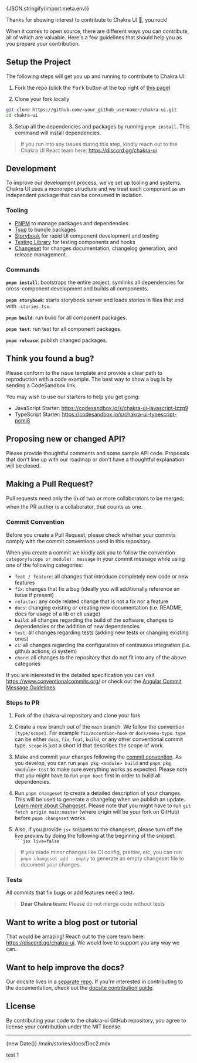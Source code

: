 
{JSON.stringify(import.meta.env)}

Thanks for showing interest to contribute to Chakra UI 💖, you rock!

When it comes to open source, there are different ways you can contribute, all
of which are valuable. Here's a few guidelines that should help you as you
prepare your contribution.

## Setup the Project

The following steps will get you up and running to contribute to Chakra UI:

1. Fork the repo (click the <kbd>Fork</kbd> button at the top right of
   [this page](https://github.com/chakra-ui/chakra-ui))

2. Clone your fork locally

```sh
git clone https://github.com/<your_github_username>/chakra-ui.git
cd chakra-ui
```

3. Setup all the dependencies and packages by running `pnpm install`. This
   command will install dependencies.

> If you run into any issues during this step, kindly reach out to the Chakra UI
> React team here: https://discord.gg/chakra-ui

## Development

To improve our development process, we've set up tooling and systems. Chakra UI
uses a monorepo structure and we treat each component as an independent package
that can be consumed in isolation.

### Tooling

- [PNPM](https://pnpm.io/) to manage packages and dependencies
- [Tsup](https://tsup.egoist.dev/) to bundle packages
- [Storybook](https://storybook.js.org/) for rapid UI component development and
  testing
- [Testing Library](https://testing-library.com/) for testing components and
  hooks
- [Changeset](https://github.com/atlassian/changesets) for changes
  documentation, changelog generation, and release management.

### Commands

**`pnpm install`**: bootstraps the entire project, symlinks all dependencies for
cross-component development and builds all components.

**`pnpm storybook`**: starts storybook server and loads stories in files that
end with `.stories.tsx`.

**`pnpm build`**: run build for all component packages.

**`pnpm test`**: run test for all component packages.

**`pnpm release`**: publish changed packages.

## Think you found a bug?

Please conform to the issue template and provide a clear path to reproduction
with a code example. The best way to show a bug is by sending a CodeSandbox
link.

You may wish to use our starters to help you get going:

- JavaScript Starter: https://codesandbox.io/s/chakra-ui-javascript-lzzg9
- TypeScript Starter: https://codesandbox.io/s/chakra-ui-typescript-pomi8

## Proposing new or changed API?

Please provide thoughtful comments and some sample API code. Proposals that
don't line up with our roadmap or don't have a thoughtful explanation will be
closed.

## Making a Pull Request?

Pull requests need only the :+1: of two or more collaborators to be merged; when
the PR author is a collaborator, that counts as one.

### Commit Convention

Before you create a Pull Request, please check whether your commits comply with
the commit conventions used in this repository.

When you create a commit we kindly ask you to follow the convention
`category(scope or module): message` in your commit message while using one of
the following categories:

- `feat / feature`: all changes that introduce completely new code or new
  features
- `fix`: changes that fix a bug (ideally you will additionally reference an
  issue if present)
- `refactor`: any code related change that is not a fix nor a feature
- `docs`: changing existing or creating new documentation (i.e. README, docs for
  usage of a lib or cli usage)
- `build`: all changes regarding the build of the software, changes to
  dependencies or the addition of new dependencies
- `test`: all changes regarding tests (adding new tests or changing existing
  ones)
- `ci`: all changes regarding the configuration of continuous integration (i.e.
  github actions, ci system)
- `chore`: all changes to the repository that do not fit into any of the above
  categories

If you are interested in the detailed specification you can visit
https://www.conventionalcommits.org/ or check out the
[Angular Commit Message Guidelines](https://github.com/angular/angular/blob/22b96b9/CONTRIBUTING.md#-commit-message-guidelines).

### Steps to PR

1. Fork of the chakra-ui repository and clone your fork

2. Create a new branch out of the `main` branch. We follow the convention
   `[type/scope]`. For example `fix/accordion-hook` or `docs/menu-typo`. `type`
   can be either `docs`, `fix`, `feat`, `build`, or any other conventional
   commit type. `scope` is just a short id that describes the scope of work.

3. Make and commit your changes following the
   [commit convention](https://github.com/chakra-ui/chakra-ui/blob/main/CONTRIBUTING.md#commit-convention).
   As you develop, you can run `pnpm pkg <module> build` and
   `pnpm pkg <module> test` to make sure everything works as expected. Please
   note that you might have to run `pnpm boot` first in order to build all
   dependencies.

4. Run `pnpm changeset` to create a detailed description of your changes. This
   will be used to generate a changelog when we publish an update.
   [Learn more about Changeset](https://github.com/atlassian/changesets/tree/master/packages/cli).
   Please note that you might have to run `git fetch origin main:master` (where
   origin will be your fork on GitHub) before `pnpm changeset` works.
5. Also, if you provide `jsx` snippets to the changeset, please turn off the
   live preview by doing the following at the beginning of the snippet:
   ` ```jsx live=false`

> If you made minor changes like CI config, prettier, etc, you can run
> `pnpm changeset add --empty` to generate an empty changeset file to document
> your changes.

### Tests

All commits that fix bugs or add features need a test.

> **Dear Chakra team:** Please do not merge code without tests

## Want to write a blog post or tutorial

That would be amazing! Reach out to the core team here:
https://discord.gg/chakra-ui. We would love to support you any way we can.

## Want to help improve the docs?

Our docsite lives in a
[separate repo](https://github.com/chakra-ui/chakra-ui-docs). If you're
interested in contributing to the documentation, check out the
[docsite contribution guide](https://github.com/chakra-ui/chakra-ui-docs/blob/main/CONTRIBUTING.md).

## License

By contributing your code to the chakra-ui GitHub repository, you agree to
license your contribution under the MIT license.

<hr className="my-12" />
<LastModified>{new Date()}</LastModified>
<EditThisPage>/main/stories/docs/Doc2.mdx</EditThisPage>

test 1
